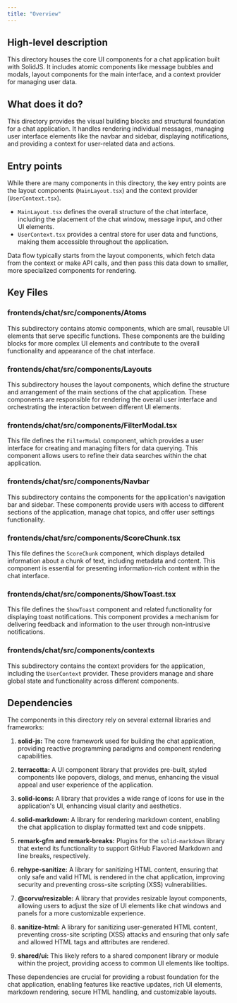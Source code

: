 ```yaml
---
title: "Overview"
---
```


## High-level description
This directory houses the core UI components for a chat application built with SolidJS. It includes atomic components like message bubbles and modals, layout components for the main interface, and a context provider for managing user data.

## What does it do?
This directory provides the visual building blocks and structural foundation for a chat application. It handles rendering individual messages, managing user interface elements like the navbar and sidebar, displaying notifications, and providing a context for user-related data and actions.

## Entry points
While there are many components in this directory, the key entry points are the layout components (`MainLayout.tsx`) and the context provider (`UserContext.tsx`). 

- `MainLayout.tsx` defines the overall structure of the chat interface, including the placement of the chat window, message input, and other UI elements. 
- `UserContext.tsx` provides a central store for user data and functions, making them accessible throughout the application.

Data flow typically starts from the layout components, which fetch data from the context or make API calls, and then pass this data down to smaller, more specialized components for rendering.

## Key Files
### frontends/chat/src/components/Atoms
This subdirectory contains atomic components, which are small, reusable UI elements that serve specific functions. These components are the building blocks for more complex UI elements and contribute to the overall functionality and appearance of the chat interface.

### frontends/chat/src/components/Layouts
This subdirectory houses the layout components, which define the structure and arrangement of the main sections of the chat application. These components are responsible for rendering the overall user interface and orchestrating the interaction between different UI elements.

### frontends/chat/src/components/FilterModal.tsx
This file defines the `FilterModal` component, which provides a user interface for creating and managing filters for data querying. This component allows users to refine their data searches within the chat application.

### frontends/chat/src/components/Navbar
This subdirectory contains the components for the application's navigation bar and sidebar. These components provide users with access to different sections of the application, manage chat topics, and offer user settings functionality.

### frontends/chat/src/components/ScoreChunk.tsx
This file defines the `ScoreChunk` component, which displays detailed information about a chunk of text, including metadata and content. This component is essential for presenting information-rich content within the chat interface.

### frontends/chat/src/components/ShowToast.tsx
This file defines the `ShowToast` component and related functionality for displaying toast notifications. This component provides a mechanism for delivering feedback and information to the user through non-intrusive notifications.

### frontends/chat/src/components/contexts
This subdirectory contains the context providers for the application, including the `UserContext` provider. These providers manage and share global state and functionality across different components.

## Dependencies
The components in this directory rely on several external libraries and frameworks:

1. **solid-js:** The core framework used for building the chat application, providing reactive programming paradigms and component rendering capabilities.

2. **terracotta:** A UI component library that provides pre-built, styled components like popovers, dialogs, and menus, enhancing the visual appeal and user experience of the application.

3. **solid-icons:** A library that provides a wide range of icons for use in the application's UI, enhancing visual clarity and aesthetics.

4. **solid-markdown:** A library for rendering markdown content, enabling the chat application to display formatted text and code snippets.

5. **remark-gfm and remark-breaks:** Plugins for the `solid-markdown` library that extend its functionality to support GitHub Flavored Markdown and line breaks, respectively.

6. **rehype-sanitize:** A library for sanitizing HTML content, ensuring that only safe and valid HTML is rendered in the chat application, improving security and preventing cross-site scripting (XSS) vulnerabilities.

7. **@corvu/resizable:** A library that provides resizable layout components, allowing users to adjust the size of UI elements like chat windows and panels for a more customizable experience.

8. **sanitize-html:** A library for sanitizing user-generated HTML content, preventing cross-site scripting (XSS) attacks and ensuring that only safe and allowed HTML tags and attributes are rendered.

9. **shared/ui:** This likely refers to a shared component library or module within the project, providing access to common UI elements like tooltips.

These dependencies are crucial for providing a robust foundation for the chat application, enabling features like reactive updates, rich UI elements, markdown rendering, secure HTML handling, and customizable layouts.
